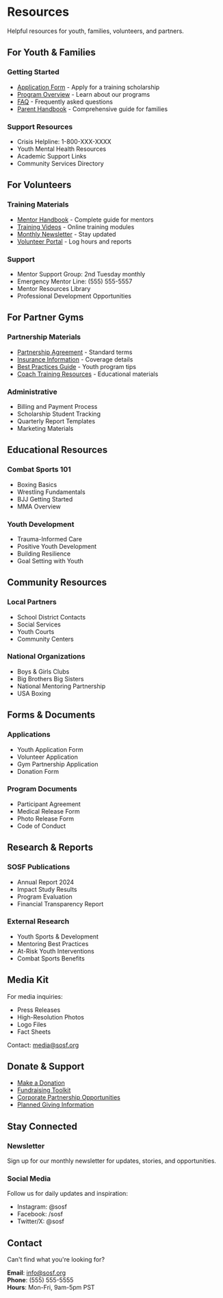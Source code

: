 # Resources

Helpful resources for youth, families, volunteers, and partners.

## For Youth & Families

### Getting Started
- [Application Form](#) - Apply for a training scholarship
- [Program Overview](#) - Learn about our programs
- [FAQ](#) - Frequently asked questions
- [Parent Handbook](#) - Comprehensive guide for families

### Support Resources
- Crisis Helpline: 1-800-XXX-XXXX
- Youth Mental Health Resources
- Academic Support Links
- Community Services Directory

## For Volunteers

### Training Materials
- [Mentor Handbook](#) - Complete guide for mentors
- [Training Videos](#) - Online training modules
- [Monthly Newsletter](#) - Stay updated
- [Volunteer Portal](#) - Log hours and reports

### Support
- Mentor Support Group: 2nd Tuesday monthly
- Emergency Mentor Line: (555) 555-5557
- Mentor Resources Library
- Professional Development Opportunities

## For Partner Gyms

### Partnership Materials
- [Partnership Agreement](#) - Standard terms
- [Insurance Information](#) - Coverage details
- [Best Practices Guide](#) - Youth program tips
- [Coach Training Resources](#) - Educational materials

### Administrative
- Billing and Payment Process
- Scholarship Student Tracking
- Quarterly Report Templates
- Marketing Materials

## Educational Resources

### Combat Sports 101
- Boxing Basics
- Wrestling Fundamentals
- BJJ Getting Started
- MMA Overview

### Youth Development
- Trauma-Informed Care
- Positive Youth Development
- Building Resilience
- Goal Setting with Youth

## Community Resources

### Local Partners
- School District Contacts
- Social Services
- Youth Courts
- Community Centers

### National Organizations
- Boys & Girls Clubs
- Big Brothers Big Sisters
- National Mentoring Partnership
- USA Boxing

## Forms & Documents

### Applications
- Youth Application Form
- Volunteer Application
- Gym Partnership Application
- Donation Form

### Program Documents
- Participant Agreement
- Medical Release Form
- Photo Release Form
- Code of Conduct

## Research & Reports

### SOSF Publications
- Annual Report 2024
- Impact Study Results
- Program Evaluation
- Financial Transparency Report

### External Research
- Youth Sports & Development
- Mentoring Best Practices
- At-Risk Youth Interventions
- Combat Sports Benefits

## Media Kit

For media inquiries:
- Press Releases
- High-Resolution Photos
- Logo Files
- Fact Sheets

Contact: media@sosf.org

## Donate & Support

- [Make a Donation](#)
- [Fundraising Toolkit](#)
- [Corporate Partnership Opportunities](#)
- [Planned Giving Information](#)

## Stay Connected

### Newsletter
Sign up for our monthly newsletter for updates, stories, and opportunities.

### Social Media
Follow us for daily updates and inspiration:
- Instagram: @sosf
- Facebook: /sosf
- Twitter/X: @sosf

## Contact

Can't find what you're looking for?

**Email**: info@sosf.org  
**Phone**: (555) 555-5555  
**Hours**: Mon-Fri, 9am-5pm PST


